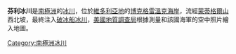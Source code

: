 {{coord|73|35|S|165|38|E|source:GNIS|display=title}}

'''芬利冰川'''是[[南極洲|南極洲]]的[[冰川|冰川]]，位於[[維多利亞地|維多利亞地]]的[[博克格雷溫克海岸|博克格雷溫克海岸]]，流經[[蒙蒂格爾山|蒙蒂格爾山]]西北坡，最終注入[[破冰船冰川|破冰船冰川]]，[[美國地質調查局|美國地質調查局]]根據測量和該國海軍的空中照片繪入地圖。

{{DEFAULTSORT:Finley Glacier}}
[[Category:南極洲冰川|Category:南極洲冰川]]


{{BorchgrevinkCoast-geo-stub}}